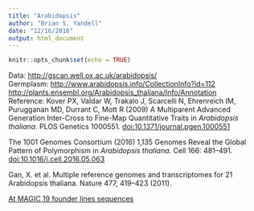 ```yaml
---
title: "Arabidopsis"
author: "Brian S. Yandell"
date: "12/16/2016"
output: html_document
---
```


```r
knitr::opts_chunk$set(echo = TRUE)
```

Data: <http://gscan.well.ox.ac.uk/arabidopsis/>  
Germplasm: <http://www.arabidopsis.info/CollectionInfo?id=112>  
<http://plants.ensembl.org/Arabidopsis_thaliana/Info/Annotation>  
Reference: Kover PX, Valdar W, Trakalo J, Scarcelli N, Ehrenreich IM, Purugganan MD, Durrant C, Mott R (2009) A Multiparent Advanced Generation Inter-Cross to Fine-Map Quantitative Traits in _Arabidopsis thaliana_. PLOS Genetics 1000551. [doi:10.1371/journal.pgen.1000551](http://dx.doi.org/10.1371/journal.pgen.1000551)

The 1001 Genomes Consortium (2016) 1,135 Genomes Reveal the Global Pattern of Polymorphism in _Arabidopsis thaliana_. Cell 166: 481–491. [doi:10.1016/j.cell.2016.05.063](http://dx.doi.org/10.1016/j.cell.2016.05.063)

Gan, X. et al. Multiple reference genomes and transcriptomes for
21 Arabidopsis thaliana. Nature 477, 419–423 (2011).

[At MAGIC 19 founder lines sequences](http://gbrowse.cbio.mskcc.org/gb/gbrowse/thaliana-19magic/)
